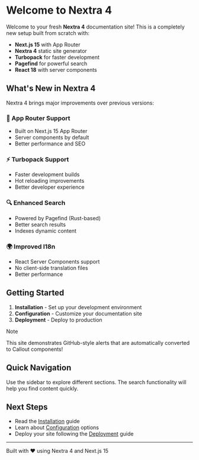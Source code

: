 # Welcome to Nextra 4

Welcome to your fresh **Nextra 4** documentation site! This is a completely new setup built from scratch with:

- **Next.js 15** with App Router
- **Nextra 4** static site generator
- **Turbopack** for faster development
- **Pagefind** for powerful search
- **React 18** with server components

## What's New in Nextra 4

Nextra 4 brings major improvements over previous versions:

### 🚀 App Router Support

- Built on Next.js 15 App Router
- Server components by default
- Better performance and SEO

### ⚡ Turbopack Support

- Faster development builds
- Hot reloading improvements
- Better developer experience

### 🔍 Enhanced Search

- Powered by Pagefind (Rust-based)
- Better search results
- Indexes dynamic content

### 🌍 Improved I18n

- React Server Components support
- No client-side translation files
- Better performance

## Getting Started

1. **Installation** - Set up your development environment
2. **Configuration** - Customize your documentation site
3. **Deployment** - Deploy to production

> [!NOTE]
> This site demonstrates GitHub-style alerts that are automatically converted to Callout components!

## Quick Navigation

Use the sidebar to explore different sections. The search functionality will help you find content quickly.

## Next Steps

- Read the [Installation](/installation) guide
- Learn about [Configuration](/configuration) options
- Deploy your site following the [Deployment](/deployment) guide

---

Built with ❤️ using Nextra 4 and Next.js 15
